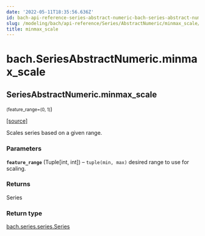 ```yaml
---
date: '2022-05-11T18:35:56.636Z'
id: bach-api-reference-series-abstract-numeric-bach-series-abstract-numeric-minmax-scale
slug: /modeling/bach/api-reference/Series/AbstractNumeric/minmax_scale/
title: minmax_scale
---
```


# bach.SeriesAbstractNumeric.minmax_scale

<div className="method">

## <span className="additional-name">SeriesAbstractNumeric.</span><span className="name">minmax_scale</span>

<small className="parameter-list">(<span className="parameter" id="feature_range">feature_range=(0, 1)</span></small>)


&#8203;<span className="view-source">[[source]](https://github.com/objectiv/objectiv-analytics/blob/main/bach/bach/series/series_numeric.py)</span>

<div className="content">

Scales series based on a given range.


### Parameters

**`feature_range`** (Tuple[int, int]) – `tuple(min, max)` desired range to use for scaling.



### Returns

Series



### Return type

[bach.series.series.Series](/modeling/bach/api-reference/Series/bach.Series.mdx)



</div>


</div>

